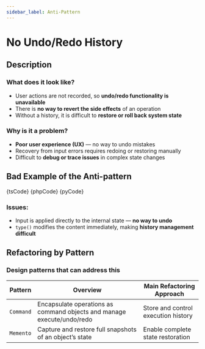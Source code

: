 ```yaml
---
sidebar_label: Anti-Pattern
---
```




# No Undo/Redo History

## Description

### What does it look like?

- User actions are not recorded, so **undo/redo functionality is unavailable**
- There is **no way to revert the side effects** of an operation
- Without a history, it is difficult to **restore or roll back system state**

### Why is it a problem?

- **Poor user experience (UX)** — no way to undo mistakes
- Recovery from input errors requires redoing or restoring manually
- Difficult to **debug or trace issues** in complex state changes

## Bad Example of the Anti-pattern

<Tabs groupId="language">
  <TabItem value="ts" label="TypeScript">
    <CodeBlock language="ts">{tsCode}</CodeBlock>
  </TabItem>
  <TabItem value="php" label="PHP">
    <CodeBlock language="php">{phpCode}</CodeBlock>
  </TabItem>
  <TabItem value="python" label="Python">
    <CodeBlock language="python">{pyCode}</CodeBlock>
  </TabItem>
</Tabs>

### Issues:

- Input is applied directly to the internal state — **no way to undo**
- `type()` modifies the content immediately, making **history management difficult**

## Refactoring by Pattern

### Design patterns that can address this

| Pattern   | Overview                                                               | Main Refactoring Approach           |
| --------- | ---------------------------------------------------------------------- | ----------------------------------- |
| `Command` | Encapsulate operations as command objects and manage execute/undo/redo | Store and control execution history |
| `Memento` | Capture and restore full snapshots of an object’s state                | Enable complete state restoration   |
